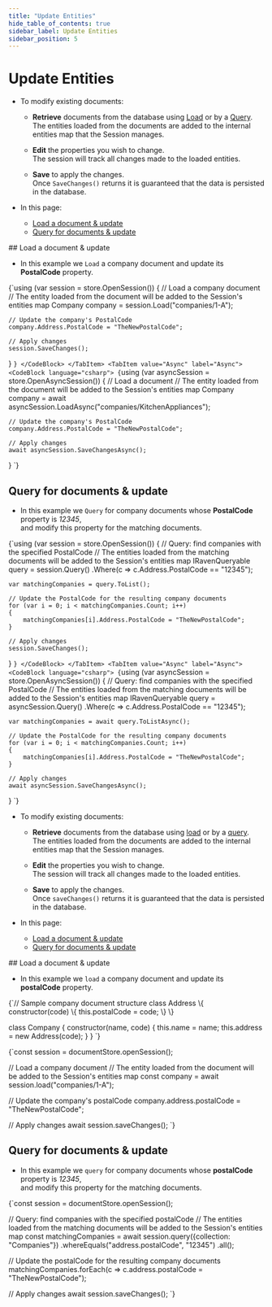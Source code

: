 ```yaml
---
title: "Update Entities"
hide_table_of_contents: true
sidebar_label: Update Entities
sidebar_position: 5
---
```





# Update Entities
<LanguageSwitcher supportedLanguages={supportedLanguages} />
<LanguageContent language="csharp">

<Admonition type="note" title="">

* To modify existing documents:

    * __Retrieve__ documents from the database using [Load](../../client-api/session/loading-entities.mdx#load) or by a [Query](../../client-api/session/querying/how-to-query.mdx#sessionquery).  
      The entities loaded from the documents are added to the internal entities map that the Session manages.
  
    * __Edit__ the properties you wish to change.  
      The session will track all changes made to the loaded entities.

    * __Save__ to apply the changes.  
      Once `SaveChanges()` returns it is guaranteed that the data is persisted in the database.
      


* In this page:
    * [Load a document & update](../../client-api/session/updating-entities.mdx#load-a-document-&-update)
    * [Query for documents & update](../../client-api/session/updating-entities.mdx#query-for-documents-&-update)
    
</Admonition>
## Load a document & update

* In this example we `Load` a company document and update its **PostalCode** property.  

<Tabs groupId='languageSyntax'>
<TabItem value="Sync" label="Sync">
<CodeBlock language="csharp">
{`using (var session = store.OpenSession())
{
    // Load a company document
    // The entity loaded from the document will be added to the Session's entities map
    Company company = session.Load<Company>("companies/1-A");

    // Update the company's PostalCode
    company.Address.PostalCode = "TheNewPostalCode";

    // Apply changes
    session.SaveChanges();
}
`}
</CodeBlock>
</TabItem>
<TabItem value="Async" label="Async">
<CodeBlock language="csharp">
{`using (var asyncSession = store.OpenAsyncSession())
{
    // Load a document
    // The entity loaded from the document will be added to the Session's entities map
    Company company = await asyncSession.LoadAsync<Company>("companies/KitchenAppliances");

    // Update the company's PostalCode
    company.Address.PostalCode = "TheNewPostalCode";

    // Apply changes
    await asyncSession.SaveChangesAsync();
}
`}
</CodeBlock>
</TabItem>
</Tabs> 



## Query for documents & update

* In this example we `Query` for company documents whose **PostalCode** property is _12345_,  
  and modify this property for the matching documents.  

<Tabs groupId='languageSyntax'>
<TabItem value="Sync" label="Sync">
<CodeBlock language="csharp">
{`using (var session = store.OpenSession())
{
    // Query: find companies with the specified PostalCode
    // The entities loaded from the matching documents will be added to the Session's entities map
    IRavenQueryable<Company> query = session.Query<Company>()
        .Where(c => c.Address.PostalCode == "12345");

    var matchingCompanies = query.ToList();

    // Update the PostalCode for the resulting company documents
    for (var i = 0; i < matchingCompanies.Count; i++)
    {
        matchingCompanies[i].Address.PostalCode = "TheNewPostalCode";
    }

    // Apply changes
    session.SaveChanges();
}
`}
</CodeBlock>
</TabItem>
<TabItem value="Async" label="Async">
<CodeBlock language="csharp">
{`using (var asyncSession = store.OpenAsyncSession())
{
    // Query: find companies with the specified PostalCode
    // The entities loaded from the matching documents will be added to the Session's entities map
    IRavenQueryable<Company> query = asyncSession.Query<Company>()
        .Where(c => c.Address.PostalCode == "12345");

    var matchingCompanies = await query.ToListAsync();

    // Update the PostalCode for the resulting company documents
    for (var i = 0; i < matchingCompanies.Count; i++)
    {
        matchingCompanies[i].Address.PostalCode = "TheNewPostalCode";
    }

    // Apply changes
    await asyncSession.SaveChangesAsync();
}
`}
</CodeBlock>
</TabItem>
</Tabs> 




</LanguageContent>
<LanguageContent language="nodejs">

<Admonition type="note" title="">

* To modify existing documents:

    * __Retrieve__ documents from the database using [load](../../client-api/session/loading-entities.mdx#load) or by a [query](../../client-api/session/querying/how-to-query.mdx#sessionquery).  
      The entities loaded from the documents are added to the internal entities map that the Session manages.

    * __Edit__ the properties you wish to change.  
      The session will track all changes made to the loaded entities.

    * __Save__ to apply the changes.  
      Once `saveChanges()` returns it is guaranteed that the data is persisted in the database.



* In this page:
    * [Load a document & update](../../client-api/session/updating-entities.mdx#load-a-document-&-update)
    * [Query for documents & update](../../client-api/session/updating-entities.mdx#query-for-documents-&-update)

</Admonition>
## Load a document & update

* In this example we `load` a company document and update its **postalCode** property.

<TabItem value="sample_document" label="sample_document">
<CodeBlock language="js">
{`// Sample company document structure
class Address \{
    constructor(code) \{
        this.postalCode = code;
    \}
\}

class Company \{
    constructor(name, code) \{
        this.name = name;
        this.address = new Address(code);
    \}
\}
`}
</CodeBlock>
</TabItem>

<TabItem value="load-company-and-update" label="load-company-and-update">
<CodeBlock language="js">
{`const session = documentStore.openSession();

// Load a company document
// The entity loaded from the document will be added to the Session's entities map
const company = await session.load("companies/1-A");

// Update the company's postalCode
company.address.postalCode = "TheNewPostalCode";

// Apply changes
await session.saveChanges();
`}
</CodeBlock>
</TabItem>



## Query for documents & update

* In this example we `query` for company documents whose **postalCode** property is _12345_,  
  and modify this property for the matching documents.

<TabItem value="query-company-and-update" label="query-company-and-update">
<CodeBlock language="js">
{`const session = documentStore.openSession();

// Query: find companies with the specified postalCode
// The entities loaded from the matching documents will be added to the Session's entities map
const matchingCompanies = await session.query(\{collection: "Companies"\})
    .whereEquals("address.postalCode", "12345")
    .all();

// Update the postalCode for the resulting company documents
matchingCompanies.forEach(c => c.address.postalCode = "TheNewPostalCode");

// Apply changes
await session.saveChanges();
`}
</CodeBlock>
</TabItem>




</LanguageContent>

<!---
### Session
- [What is a Session and How Does it Work](../../client-api/session/what-is-a-session-and-how-does-it-work)
- [Opening a Session](../../client-api/session/opening-a-session)
- [Deleting Entities](../../client-api/session/deleting-entities)
- [Saving Changes](../../client-api/session/saving-changes)

### Querying
- [Query Overview](../../client-api/session/querying/how-to-query)
- [Querying an Index](../../indexes/querying/query-index)

### Document Store
- [What is a Document Store](../../client-api/what-is-a-document-store)


-->